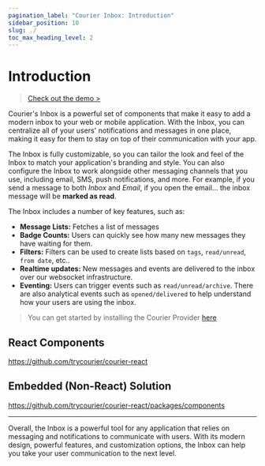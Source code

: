 ```yaml
---
pagination_label: "Courier Inbox: Introduction"
sidebar_position: 10
slug: ./
toc_max_heading_level: 2
---
```


# Introduction

> [Check out the demo >](https://reactinappnotification.com/)

Courier's Inbox is a powerful set of components that make it easy to add a modern inbox to your web or mobile application. With the Inbox, you can centralize all of your users' notifications and messages in one place, making it easy for them to stay on top of their communication with your app.

The Inbox is fully customizable, so you can tailor the look and feel of the Inbox to match your application's branding and style. You can also configure the Inbox to work alongside other messaging channels that you use, including email, SMS, push notifications, and more.  For example, if you send a message to both _Inbox_ and _Email_, if you open the email... the inbox message will be **marked as read**.

The Inbox includes a number of key features, such as:

- **Message Lists:** Fetches a list of messages
- **Badge Counts:** Users can quickly see how many new messages they have waiting for them.
- **Filters:**  Filters can be used to create lists based on `tags`, `read/unread`, `from date`, etc..
- **Realtime updates:** New messages and events are delivered to the inbox over our websocket infrastructure.
- **Eventing:** Users can trigger events such as `read/unread/archive`.  There are also analytical events such as `opened/delivered` to help understand how your users are using the inbox.

> You can get started by installing the Courier Provider [here](https://app.courier.com/channels/courier)

## React Components

https://github.com/trycourier/courier-react

## Embedded (Non-React) Solution

https://github.com/trycourier/courier-react/packages/components

--- 

Overall, the Inbox is a powerful tool for any application that relies on messaging and notifications to communicate with users. With its modern design, powerful features, and customization options, the Inbox can help you take your user communication to the next level.

